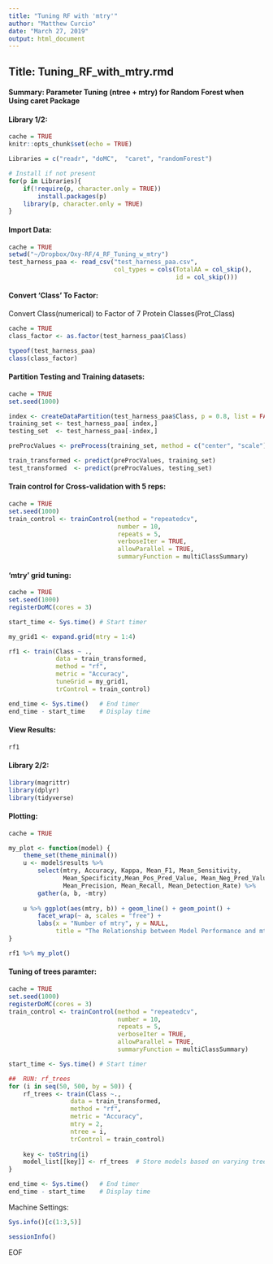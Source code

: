 ```yaml
---
title: "Tuning RF with 'mtry'"
author: "Matthew Curcio"
date: "March 27, 2019"
output: html_document
---
```


## Title: Tuning_RF_with_mtry.rmd

#### Summary: Parameter Tuning (ntree + mtry) for Random Forest when Using caret Package

#### Library 1/2:
```r
cache = TRUE
knitr::opts_chunk$set(echo = TRUE)

Libraries = c("readr", "doMC",  "caret", "randomForest")

# Install if not present
for(p in Libraries){
    if(!require(p, character.only = TRUE))
        install.packages(p)
    library(p, character.only = TRUE)
}
```

#### Import Data:
```r
cache = TRUE
setwd("~/Dropbox/Oxy-RF/4_RF_Tuning_w_mtry")
test_harness_paa <- read_csv("test_harness_paa.csv",
                             col_types = cols(TotalAA = col_skip(),
                                              id = col_skip()))
```

#### Convert 'Class' To Factor:
Convert Class(numerical) to Factor of 7 Protein Classes(Prot_Class)
```r
cache = TRUE
class_factor <- as.factor(test_harness_paa$Class)

typeof(test_harness_paa)
class(class_factor)
```

#### Partition Testing and Training datasets:
```r
cache = TRUE
set.seed(1000)

index <- createDataPartition(test_harness_paa$Class, p = 0.8, list = FALSE)
training_set <- test_harness_paa[ index,]
testing_set  <- test_harness_paa[-index,]

preProcValues <- preProcess(training_set, method = c("center", "scale"))

train_transformed <- predict(preProcValues, training_set)
test_transformed  <- predict(preProcValues, testing_set)
```

#### Train control for Cross-validation with 5 reps:
```r
cache = TRUE
set.seed(1000)
train_control <- trainControl(method = "repeatedcv", 
                              number = 10,
                              repeats = 5,
                              verboseIter = TRUE,
                              allowParallel = TRUE,
                              summaryFunction = multiClassSummary)
```

#### 'mtry' grid tuning:
```r
cache = TRUE
set.seed(1000)
registerDoMC(cores = 3)

start_time <- Sys.time() # Start timer

my_grid1 <- expand.grid(mtry = 1:4)

rf1 <- train(Class ~ .,
             data = train_transformed,
             method = "rf",
             metric = "Accuracy",
             tuneGrid = my_grid1,
             trControl = train_control)

end_time <- Sys.time()   # End timer
end_time - start_time    # Display time
```

#### View Results:
```r
rf1
```

#### Library 2/2:
```r
library(magrittr)
library(dplyr)
library(tidyverse)
```

#### Plotting:
```r
cache = TRUE

my_plot <- function(model) {
    theme_set(theme_minimal())
    u <- model$results %>%
        select(mtry, Accuracy, Kappa, Mean_F1, Mean_Sensitivity,
               Mean_Specificity,Mean_Pos_Pred_Value, Mean_Neg_Pred_Value, 
               Mean_Precision, Mean_Recall, Mean_Detection_Rate) %>%
        gather(a, b, -mtry)
    
    u %>% ggplot(aes(mtry, b)) + geom_line() + geom_point() + 
        facet_wrap(~ a, scales = "free") + 
        labs(x = "Number of mtry", y = NULL, 
             title = "The Relationship between Model Performance and mtry")
}

rf1 %>% my_plot()
```

#### Tuning of trees paramter:
```r
cache = TRUE
set.seed(1000)
registerDoMC(cores = 3)
train_control <- trainControl(method = "repeatedcv", 
                              number = 10,
                              repeats = 5,
                              verboseIter = TRUE,
                              allowParallel = TRUE,
                              summaryFunction = multiClassSummary)

start_time <- Sys.time() # Start timer 

##  RUN: rf_trees
for (i in seq(50, 500, by = 50)) {
    rf_trees <- train(Class ~.,
                 data = train_transformed,
                 method = "rf",
                 metric = "Accuracy",
                 mtry = 2,
                 ntree = i,
                 trControl = train_control)
    
    key <- toString(i)
    model_list[[key]] <- rf_trees  # Store models based on varying trees
}

end_time <- Sys.time()   # End timer
end_time - start_time    # Display time
```




Machine Settings:
```r
Sys.info()[c(1:3,5)]
```
```r
sessionInfo()
```
EOF
